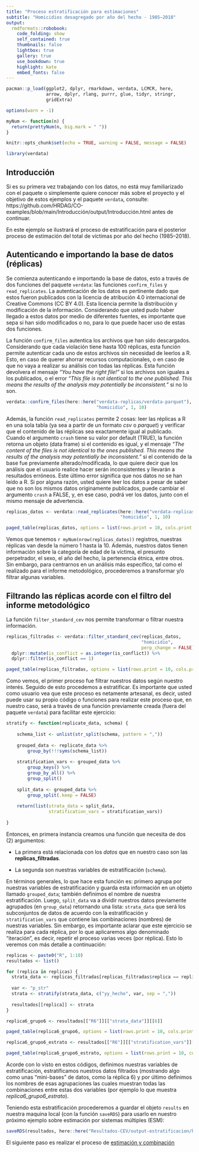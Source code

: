 ```yaml
---
title: "Proceso estratificación para estimaciones"
subtitle: "Homicidios desagregado por año del hecho - 1985–2018"
output:
  rmdformats::robobook:
    code_folding: show
    self_contained: true
    thumbnails: false
    lightbox: true
    gallery: true
    use_bookdown: true
    highlight: kate
    embed_fonts: false
---
```


```r

pacman::p_load(ggplot2, dplyr, rmarkdown, verdata, LCMCR, here,
               arrow, dplyr, rlang, purrr, glue, tidyr, stringr, 
               gridExtra)

options(warn = -1)
```

```r

myNum <- function(n) {
  return(prettyNum(n, big.mark = " "))
}

knitr::opts_chunk$set(echo = TRUE, warning = FALSE, message = FALSE)

```

```r

library(verdata)

```

## Introducción {-}

Si es su primera vez trabajando con los datos, no está muy familiarizado con el 
paquete o simplemente quiere conocer más sobre el proyecto y el objetivo de 
estos ejemplos y el paquete `verdata`, consulte:
https://github.com/HRDAG/CO-examples/blob/main/Introducción/output/Introducción.html 
antes de continuar. 

En este ejemplo se ilustrará el proceso de estratificación para el posterior 
proceso de estimación del total de víctimas por año del hecho (1985–2018).

## Autenticando e importando la base de datos (réplicas) {-}

Se comienza autenticando e importando la base de datos, esto a 
través de dos funciones del paquete `verdata`: las funciones `confirm_files` y 
`read_replicates`. La autenticación de los datos es pertinente dado que estos 
fueron publicados con la licencia de atribución 4.0 internacional de Creative 
Commons (CC BY 4.0). Esta licencia permite la distribución y modificación de la 
información. Considerando que usted pudo haber llegado a estos datos por medio 
de diferentes fuentes, es importante que sepa si han sido modificados o no, para 
lo que puede hacer uso de estas dos funciones. 

La función `confirm_files` autentica los archivos que han sido descargados. 
Considerando que cada violación tiene hasta 100 réplicas, esta función permite
autenticar cada uno de estos archivos sin necesidad de leerlos a R. Esto, en 
caso de querer ahorrar recursos computacionales, o en caso de que no vaya a 
realizar su análisis con todas las réplicas. Esta función devolvera el mensaje 
_"You have the right file!"_ si los archivos son iguales a los publicados, o 
el error _"This file is not identical to the one published. This means the results of the analysis may potentially be inconsistent."_ si no lo son. 

```r

verdata::confirm_files(here::here("verdata-replicas/verdata-parquet"), 
                                  "homicidio", 1, 10)

```

Además, la función `read_replicates` permite 2 cosas: leer las réplicas a R en
una sola tabla (ya sea a partir de un formato *csv* o *parquet*) y verificar 
que el contenido de las réplicas sea exactamente igual al publicado.
Cuando el argumento `crash` tiene su valor por default (TRUE), la función 
retorna un objeto (data frame) si el contenido es igual, y el mensaje
_"The content of the files is not identical to the ones published. This means the results of the analysis may potentially be inconsistent."_ si el contenido de la base fue 
previamente alterado/modificada, lo que quiere decir que los análisis que el 
usuario realice hacer serán inconsistentes y llevarán a resultados erróneos. 
Este último error significa que nos datos no se han leído a R. Si por alguna 
razón, usted quiere leer los datos a pesar de saber que no son los mismos datos 
originamente publicados, puede cambiar el argumento `crash` a FALSE, y, 
en ese caso, podrá ver los datos, junto con el mismo mensaje de advertencia. 

```r

replicas_datos <- verdata::read_replicates(here::here("verdata-replicas/verdata-parquet"),
                                           "homicidio", 1, 10)

paged_table(replicas_datos, options = list(rows.print = 10, cols.print = 5))

```

Vemos que tenemos `r myNum(nrow(replicas_datos))` registros, nuestras réplicas 
van desde la número 1 hasta la 10. Además, nuestros datos tienen información 
sobre la categoría de edad de la víctima, el presunto perpetrador, el sexo, 
el año del hecho, la pertenencia étnica, entre otros. 
Sin embargo, para centrarnos en un análisis más específico, tal como el realizado
para el informe metodológico, procederemos a transformar y/o filtrar 
algunas variables. 

## Filtrando las réplicas acorde con el filtro del informe metodológico {-}

La función `filter_standard_cev` nos permite transformar o filtrar nuestra
información.

```r

replicas_filtradas <- verdata::filter_standard_cev(replicas_datos,
                                                   "homicidio", 
                                                   perp_change = FALSE) %>% 
  dplyr::mutate(is_conflict = as.integer(is_conflict)) %>%
  dplyr::filter(is_conflict == 1)

paged_table(replicas_filtradas, options = list(rows.print = 10, cols.print = 5))

```
Como vemos, el primer proceso fue filtrar nuestros datos según nuestro interés. 
Seguido de esto procedemos a estratificar. Es importante que usted como usuario
vea que este proceso es netamente artesanal, es decir, usted puede usar 
su propio código o funciones para realizar este proceso que, en nuestro caso, 
será a través de una función previamente creada (fuera del paquete `verdata`)
para facilitar este ejercicio:

```r

stratify <- function(replicate_data, schema) {
    
    schema_list <- unlist(str_split(schema, pattern = ","))
    
    grouped_data <- replicate_data %>%
        group_by(!!!syms(schema_list))
    
    stratification_vars <- grouped_data %>%
        group_keys() %>%
        group_by_all() %>%
        group_split()
    
    split_data <- grouped_data %>%
        group_split(.keep = FALSE)
    
    return(list(strata_data = split_data,
                stratification_vars = stratification_vars))
    
}

```

Entonces, en primera instancia creamos una función que necesita de dos (2) 
argumentos:

- La primera está relacionada con los *datos* que en nuestro caso son
las **replicas_filtradas**.

- La segunda son nuestras variables de estratificación (`schema`).

En términos generales, lo que hace esta función es: primero agrupa por nuestras 
variables de estratificación y guarda esta información en un objeto llamado 
`grouped_data`; también definimos el nombre de nuestra estratificación.
Luego, `split_data` va a dividir nuestros datos previamente agrupados 
(en `group_data`) retornando una lista: `strata_data` que será los subconjuntos
de datos de acuerdo con la estratificación y `stratification_vars` que contiene 
las combinaciones (nombres) de nuestras variables. Sin embargo, es importante
aclarar que este ejercicio se realiza para cada réplica, por lo que aplicaremos
algo denominado "iteración", es decir, repetir el proceso varias veces
(por réplica). Esto lo veremos con más detalle a continuación:

```r

replicas <- paste0("R", 1:10)
resultados <- list()

for (replica in replicas) {
  strata_data <- replicas_filtradas[replicas_filtradas$replica == replica, ]
  
  var <- "p_str"
  strata <- stratify(strata_data, c("yy_hecho", var, sep = ","))
  
  resultados[[replica]] <- strata
}

```

```r

replica6_grupo6 <- resultados[["R6"]][["strata_data"]][[6]]

paged_table(replica6_grupo6, options = list(rows.print = 10, cols.print = 5))

```
```r

replica6_grupo6_estrato <- resultados[["R6"]][["stratification_vars"]][[6]]

paged_table(replica6_grupo6_estrato, options = list(rows.print = 10, cols.print = 5))

```

Acorde con lo visto en estos códigos, definimos nuestras variables de estratificación,
estratificamos nuestros datos filtrados (mostrando algo como unas "mini-bases" 
de datos, como la réplica 6) y por último definimos los nombres de esas agrupaciones
las cuales muestran todas las combinaciones entre estas dos variables (por ejemplo
lo que muestra *replica6_grupo6_estrato*).

Teniendo esta estratificación procederemos a guardar el objeto `results` en 
nuestra maquina local (con la función `saveRDS`) para usarlo en nuestro próximo 
ejemplo sobre estimación por sistemas múltiples (ESM):

```r

saveRDS(resultados, here::here("Resultados-CEV/output-estratificacion/homicidio-yy_hecho-p_str.rds"))

```

El siguiente paso es realizar el proceso de [estimación y combinación](https://github.com/HRDAG/CO-examples/blob/main/Resultados-CEV/output/homicidio-anio-estimacion.html)
